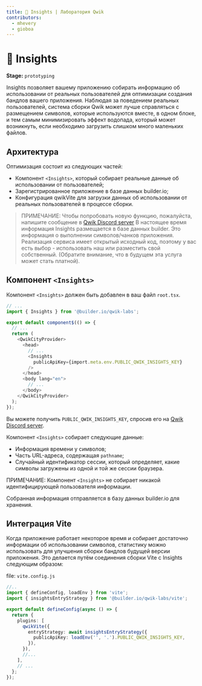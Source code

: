 ```yaml
---
title: 🧪 Insights | Лаборатория Qwik
contributors:
  - mhevery
  - gioboa
---
```


# 🧪 Insights

**Stage:** `prototyping`

Insights позволяет вашему приложению собирать информацию об использовании от реальных пользователей для оптимизации создания бандлов вашего приложения. Наблюдая за поведением реальных пользователей, система сборки Qwik может лучше справляться с размещением символов, которые используются вместе, в одном блоке, и тем самым минимизировать эффект водопада, который может возникнуть, если необходимо загрузить слишком много маленьких файлов.

## Архитектура

Оптимизация состоит из следующих частей:

- Компонент `<Insights>`, который собирает реальные данные об использовании от пользователей;
- Зарегистрированное приложение в базе данных builder.io;
- Конфигурация qwikVite для загрузки данных об использовании от реальных пользователей в процессе сборки.

> ПРИМЕЧАНИЕ:
> Чтобы попробовать новую функцию, пожалуйста, напишите сообщение в [Qwik Discord server](https://qwik.builder.io/chat)
> В настоящее время информация Insights размещается в базе данных builder. Это информация о выполнении символов/чанков приложения.
> Реализация сервиса имеет открытый исходный код, поэтому у вас есть выбор - использовать наш или разместить свой собственный.
> (Обратите внимание, что в будущем эта услуга может стать платной).

## Компонент `<Insights>`

Компонент `<Insights>` должен быть добавлен в ваш файл `root.tsx`.

```typescript
// ...
import { Insights } from '@builder.io/qwik-labs';

export default component$(() => {
  // ...
  return (
    <QwikCityProvider>
      <head>
        // ...
        <Insights
          publicApiKey={import.meta.env.PUBLIC_QWIK_INSIGHTS_KEY}
        />
      </head>
      <body lang="en">
        // ...
      </body>
    </QwikCityProvider>
  );
});
```

Вы можете получить `PUBLIC_QWIK_INSIGHTS_KEY`, спросив его на [Qwik Discord server](https://qwik.builder.io/chat).

Компонент `<Insights>` собирает следующие данные:

- Информация времени у символов;
- Часть URL-адреса, содержащая `pathname`;
- Случайный идентификатор сессии, который определяет, какие символы загружены из одной и той же сессии браузера.

ПРИМЕЧАНИЕ: Компонент `<Insights>` не собирает никакой идентифицирующей пользователя информации.

Собранная информация отправляется в базу данных builder.io для хранения.

## Интеграция Vite

Когда приложение работает некоторое время и собирает достаточно информации об использовании символов, статистику можно использовать для улучшения сборки бандлов будущей версии приложения. Это делается путём соединения сборки Vite с Insights следующим образом:

file: `vite.config.js`
```typescript
//..
import { defineConfig, loadEnv } from 'vite';
import { insightsEntryStrategy } from '@builder.io/qwik-labs/vite';

export default defineConfig(async () => {
  return {
    plugins: [
      qwikVite({
        entryStrategy: await insightsEntryStrategy({
          publicApiKey: loadEnv('', '.').PUBLIC_QWIK_INSIGHTS_KEY,
        }),
      }),
      //...
    ],
    // ...
  };
});
```
